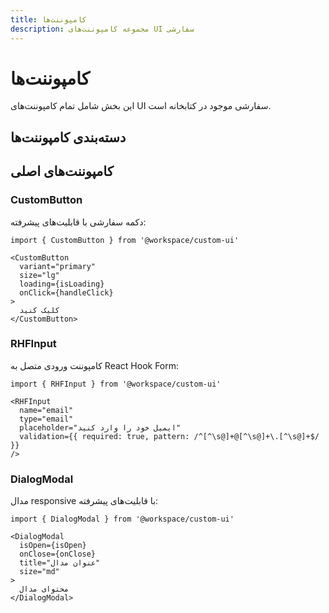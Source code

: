 ```yaml
---
title: کامپوننت‌ها
description: مجموعه کامپوننت‌های UI سفارشی
---
```


# کامپوننت‌ها

این بخش شامل تمام کامپوننت‌های UI سفارشی موجود در کتابخانه است.

## دسته‌بندی کامپوننت‌ها

<Cards>
  <Card title="فرم‌ها" href="/docs/custom-ui/components/forms" description="کامپوننت‌های فرم و React Hook Form" />
  <Card title="مدال‌ها" href="/docs/custom-ui/components/modals" description="کامپوننت‌های مدال و Dialog" />
  <Card title="خطاها" href="/docs/custom-ui/components/errors" description="کامپوننت‌های نمایش خطا" />
  <Card title="دکمه‌ها" href="/docs/custom-ui/components/buttons" description="کامپوننت‌های دکمه سفارشی" />
</Cards>

## کامپوننت‌های اصلی

### CustomButton

دکمه سفارشی با قابلیت‌های پیشرفته:

```tsx
import { CustomButton } from '@workspace/custom-ui'

<CustomButton 
  variant="primary" 
  size="lg"
  loading={isLoading}
  onClick={handleClick}
>
  کلیک کنید
</CustomButton>
```

### RHFInput

کامپوننت ورودی متصل به React Hook Form:

```tsx
import { RHFInput } from '@workspace/custom-ui'

<RHFInput
  name="email"
  type="email"
  placeholder="ایمیل خود را وارد کنید"
  validation={{ required: true, pattern: /^[^\s@]+@[^\s@]+\.[^\s@]+$/ }}
/>
```

### DialogModal

مدال responsive با قابلیت‌های پیشرفته:

```tsx
import { DialogModal } from '@workspace/custom-ui'

<DialogModal
  isOpen={isOpen}
  onClose={onClose}
  title="عنوان مدال"
  size="md"
>
  محتوای مدال
</DialogModal>
```
